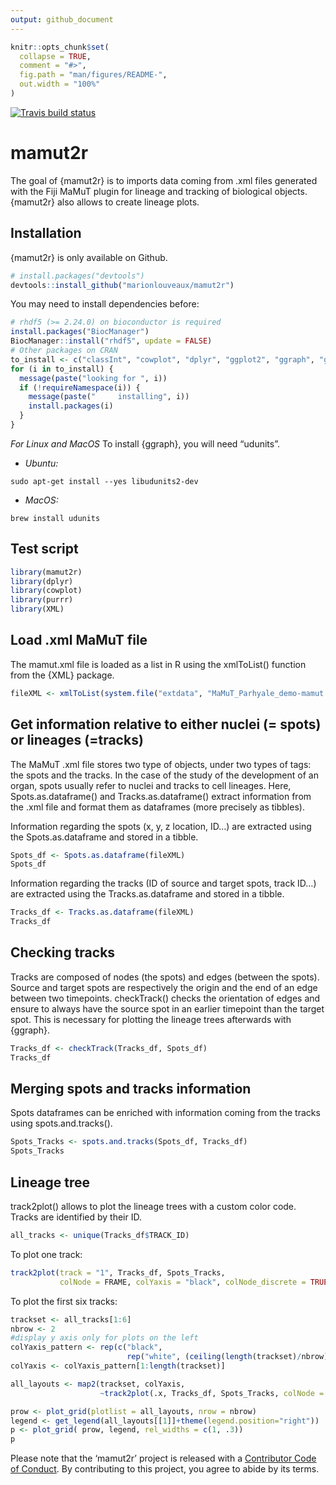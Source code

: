 ```yaml
---
output: github_document
---
```


<!-- README.md is generated from README.Rmd. Please edit that file -->

```r
knitr::opts_chunk$set(
  collapse = TRUE,
  comment = "#>",
  fig.path = "man/figures/README-",
  out.width = "100%"
)
```
[![Travis build status](https://travis-ci.org/marionlouveaux/mamut2r.svg?branch=master)](https://travis-ci.org/marionlouveaux/mamut2r) 

# mamut2r

The goal of {mamut2r} is to imports data coming from .xml files generated with the Fiji MaMuT plugin for lineage and tracking of biological objects. {mamut2r} also allows to create lineage plots.

## Installation

{mamut2r} is only available on Github.

``` r
# install.packages("devtools")
devtools::install_github("marionlouveaux/mamut2r")
```

You may need to install dependencies before:
```r
# rhdf5 (>= 2.24.0) on bioconductor is required
install.packages("BiocManager")
BiocManager::install("rhdf5", update = FALSE)
# Other packages on CRAN
to_install <- c("classInt", "cowplot", "dplyr", "ggplot2", "ggraph", "glue", "grDevices", "igraph", "knitr", "magrittr", "purrr", "rmarkdown", "stats", "tibble", "utils", "viridis", "XML", "xml2")
for (i in to_install) {
  message(paste("looking for ", i))
  if (!requireNamespace(i)) {
    message(paste("     installing", i))
    install.packages(i)
  }
}
```

*For Linux and MacOS*
To install {ggraph}, you will need "udunits".  

- *Ubuntu:*
```
sudo apt-get install --yes libudunits2-dev
```
- *MacOS:*
```
brew install udunits
```



## Test script

```r
library(mamut2r)
library(dplyr)
library(cowplot)
library(purrr)
library(XML)
```


## Load .xml MaMuT file

The mamut.xml file is loaded as a list in R using the xmlToList() function from the {XML} package.     

```r
fileXML <- xmlToList(system.file("extdata", "MaMuT_Parhyale_demo-mamut.xml", package = "mamut2r"))
```

## Get information relative to either nuclei (= spots) or lineages (=tracks)

The MaMuT .xml file stores two type of objects, under two types of tags: the spots and the tracks. In the case of the study of the development of an organ, spots usually refer to nuclei and tracks to cell lineages. Here, Spots.as.dataframe() and Tracks.as.dataframe() extract information from the .xml file and format them as dataframes (more precisely as tibbles).

Information regarding the spots (x, y, z location, ID...) are extracted using the Spots.as.dataframe and stored in a tibble.   
```r
Spots_df <- Spots.as.dataframe(fileXML)
Spots_df
```

Information regarding the tracks (ID of source and target spots, track ID...) are extracted using the Tracks.as.dataframe and stored in a tibble.       
```r
Tracks_df <- Tracks.as.dataframe(fileXML)
Tracks_df
```


## Checking tracks
Tracks are composed of nodes (the spots) and edges (between the spots). Source and target spots are respectively the origin and the end of an edge between two timepoints. checkTrack() checks the orientation of edges and ensure to always have the source spot in an earlier timepoint than the target spot. This is necessary for plotting the lineage trees afterwards with {ggraph}.

```r
Tracks_df <- checkTrack(Tracks_df, Spots_df)
Tracks_df
```


## Merging spots and tracks information

Spots dataframes can be enriched with information coming from the tracks using spots.and.tracks().

```r
Spots_Tracks <- spots.and.tracks(Spots_df, Tracks_df)
Spots_Tracks
```


## Lineage tree

track2plot() allows to plot the lineage trees with a custom color code.     
Tracks are identified by their ID. 
```r
all_tracks <- unique(Tracks_df$TRACK_ID)
```

To plot one track:    
```r
track2plot(track = "1", Tracks_df, Spots_Tracks,
           colNode = FRAME, colYaxis = "black", colNode_discrete = TRUE)
```

To plot the first six tracks:      
```r
trackset <- all_tracks[1:6]
nbrow <- 2
#display y axis only for plots on the left
colYaxis_pattern <- rep(c("black", 
                          rep("white", (ceiling(length(trackset)/nbrow)-1) ) ), nbrow) 
colYaxis <- colYaxis_pattern[1:length(trackset)]

all_layouts <- map2(trackset, colYaxis,
                    ~track2plot(.x, Tracks_df, Spots_Tracks, colNode = TRACK_ID, colYaxis = .y, colNode_discrete=TRUE, breaks = unique(trackset)))

prow <- plot_grid(plotlist = all_layouts, nrow = nbrow)
legend <- get_legend(all_layouts[[1]]+theme(legend.position="right"))
p <- plot_grid( prow, legend, rel_widths = c(1, .3))
p
```


Please note that the 'mamut2r' project is released with a [Contributor Code of Conduct](CODE_OF_CONDUCT.md). By contributing to this project, you agree to abide by its terms.
